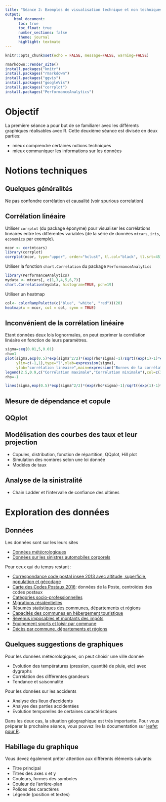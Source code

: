 ```yaml
---
title: "Séance 2: Exemples de visualisation technique et non techniques"
output:
    html_document:
      toc: true
      toc_float: true
      number_sections: false
      theme: journal
      highlight: textmate
---
```


```r
knitr::opts_chunk$set(echo = FALSE, message=FALSE, warning=FALSE)
```

```r
rmarkdown::render_site()
install.packages("knitr")
install.packages("rmarkdown")
install.packages("ggvis")
install.packages("googleVis")
install.packages("corrplot")
install.packages("PerformanceAnalytics")

```


# Objectif

La première séance a pour but de se familiarer avec les différents graphiques réalisables avec R. Cette deuxième séance est divisée en deux parties:

- mieux comprendre certaines notions techniques
- mieux communiquer les informations sur les données

# Notions techniques

## Quelques généralités

Ne pas confondre corrélation et causalité (voir spurious correlation)


## Corrélation linéaire

Utiliser `corrplot` (du package éponyme) pour visualiser les corrélations linéaires entre les différentes variables (de la série de données `mtcars`, `iris`, `economics` par exemple).

```r
mcor <- cor(mtcars)
library(corrplot)
corrplot(mcor, type="upper", order="hclust", tl.col="black", tl.srt=45)
```

Utiliser la fonction `chart.Correlation` du package `PerformanceAnalytics`

```r
library(PerformanceAnalytics)
mydata <- mtcars[, c(1,3,4,5,6,7)]
chart.Correlation(mydata, histogram=TRUE, pch=19)

```

Utiliser un heatmap 

```r
col<- colorRampPalette(c("blue", "white", "red"))(20)
heatmap(x = mcor, col = col, symm = TRUE)
```

## Inconvénient de la corrélation linéaire

Etant données deux lois lognormales, on peut exprimer la corrélation linéaire en fonction de leurs paramètres.

```r
sigma=seq(0.01,5,0.01)
rho=1
plot(sigma,exp(0.5)*exp(sigma^2/2)*(exp(rho*sigma)-1)/sqrt((exp(1)-1)*exp(1)*exp(sigma^2)*(exp(sigma^2)-1)),
     ylim=c(-1,1),type="l",xlab=expression(sigma),
     ylab="corrélation linéaire",main=expression("Bornes de la corrélation linéaire entre LN(0,1) et LN(0,"*sigma*")"))
legend(2.5,0.9,c("Corrélation maximale","Corrélation minimale"),col=c(1,2),lty=1,lwd=1,bty = "n")
rho=-1

lines(sigma,exp(0.5)*exp(sigma^2/2)*(exp(rho*sigma)-1)/sqrt((exp(1)-1)*exp(1)*exp(sigma^2)*(exp(sigma^2)-1)),col=2)
```

## Mesure de dépendance et copule


## QQplot


## Modélisation des courbes des taux et leur projection

- Copules, distribution, fonction de répartition, QQplot, Hill plot
- Simulation des nombres selon une loi donnée 
- Modèles de taux

## Analyse de la sinistralité

- Chain Ladder et l'intervalle de confiance des ultimes


# Exploration des données

## Données

Les données sont sur les leurs sites

- [Données météorologiques](http://eca.knmi.nl/dailydata/index.php)
- [Données sur les sinistres automobiles corporels](https://www.data.gouv.fr/fr/datasets/base-de-donnees-accidents-corporels-de-la-circulation/)

Pour ceux qui du temps restant : 

- [Correspondance code postal insee 2013 avec altitude, superficie, population et gécodage](http://public.opendatasoft.com/explore/dataset/correspondance-code-insee-code-postal/)
- [Carte des Codes Postaux 2016](http://datanova.legroupe.laposte.fr/explore/dataset/carte-des-codes-postaux/table/): données de la Poste, centroïdes des codes postaux
- [Catégories socio-professionnelles](http://public.opendatasoft.com/explore/dataset/evolution-et-structure-de-la-population-france-2012-categories-socio-professionn/information/)
- [Migrations résidentielles](http://public.opendatasoft.com/explore/dataset/evolution-et-structure-de-la-population-france-2012-migrations-residentielles/information/)
- [Résumés statistiques des communes, départements et régions](http://public.opendatasoft.com/explore/dataset/resume-statistique-communes-departements-et-regions-france-2012-2013-2014/)
- [Capacités des communes en hébergement touristique](http://public.opendatasoft.com/explore/dataset/capacite-des-communes-en-hebergement-touristique-2015/)
- [Revenus imposables et montants des impôts](http://public.opendatasoft.com/explore/dataset/revenus-imposables-et-montant-des-impots-1998-2005/)
- [Equipement sports et loisir par commune](http://public.opendatasoft.com/explore/dataset/equip-sport-loisir-socio-infra-2014/)
- [Décès par commune, départements et régions](http://public.opendatasoft.com/explore/dataset/deces-par-commune-departement-et-region-de-2003-a-2013/)


## Quelques suggestions de graphiques

Pour les données météorologiques, on peut choisir une ville donnée

- Evolution des températures (pression, quantité de pluie, etc) avec dygraphs
- Corrélation des différentes grandeurs
- Tendance et saisonnalité

Pour les données sur les accidents

- Analyse des lieux d'accidents
- Analyse des parties accidentées
- Evolution temporelles de certaines caractéristiques

Dans les deux cas, la situation géographique est très importante. Pour vous préparer la prochaine séance, vous pouvez lire la documentation sur [leafet pour R](https://rstudio.github.io/leaflet/).

## Habillage du graphique

Vous devez également prêter attention aux différents éléments suivants: 

- Titre principal
- Titres des axes x et y
- Couleurs, formes des symboles
- Couleur de l'arrière-plan
- Polices des caractères
- Légende (position et textes)

